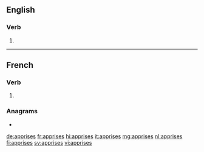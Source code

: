 ==English==

===Verb===
{{head|en|verb form}}

# {{en-third-person singular of|apprise}}

----

==French==

===Verb===
{{head|fr|past participle form}}

# {{feminine plural past participle of|apprendre|lang=fr|nocat=1}}

===Anagrams===
* {{l|fr|apprisse}}

[[de:apprises]]
[[fr:apprises]]
[[hi:apprises]]
[[it:apprises]]
[[mg:apprises]]
[[nl:apprises]]
[[fi:apprises]]
[[sv:apprises]]
[[vi:apprises]]